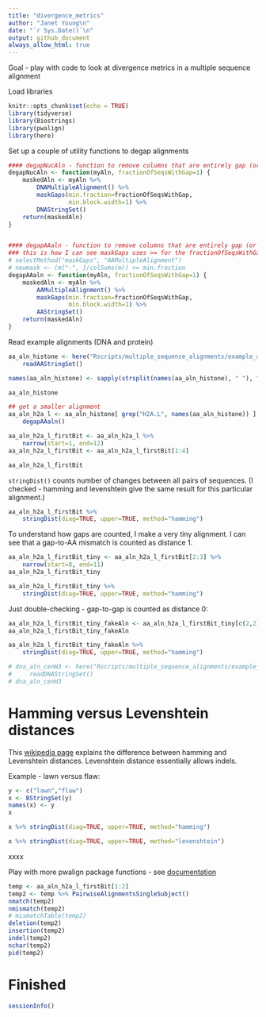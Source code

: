 ```yaml
---
title: "divergence_metrics"
author: "Janet Young\n"
date: "`r Sys.Date()`\n"
output: github_document
always_allow_html: true
---
```


Goal - play with code to look at divergence metrics in a multiple sequence alignment 


Load libraries

```r
knitr::opts_chunk$set(echo = TRUE)
library(tidyverse)
library(Biostrings)
library(pwalign)
library(here)
```

Set up a couple of utility functions to degap alignments

```r
#### degapNucAln - function to remove columns that are entirely gap (or can use fractionOfSeqsWithGap to relax requirements of how many seqs have gap)
degapNucAln <- function(myAln, fractionOfSeqsWithGap=1) {
    maskedAln <- myAln %>% 
        DNAMultipleAlignment() %>% 
        maskGaps(min.fraction=fractionOfSeqsWithGap, 
                 min.block.width=1) %>% 
        DNAStringSet()
    return(maskedAln)
}


#### degapAAaln - function to remove columns that are entirely gap (or can use fractionOfSeqsWithGap to relax requirements of how many seqs have gap)
### this is how I can see maskGaps uses >= for the fractionOfSeqsWithGap threshold:
# selectMethod("maskGaps", "AAMultipleAlignment")
# newmask <- (m["-", ]/colSums(m)) >= min.fraction
degapAAaln <- function(myAln, fractionOfSeqsWithGap=1) {
    maskedAln <- myAln %>% 
        AAMultipleAlignment() %>% 
        maskGaps(min.fraction=fractionOfSeqsWithGap, 
                 min.block.width=1) %>% 
        AAStringSet()
    return(maskedAln)
}
```

Read example alignments (DNA and protein)

```r
aa_aln_histone <- here("Rscripts/multiple_sequence_alignments/example_alignment_files/exampleProtAln_shortH2As_histoneFoldDomain.fa") %>% 
    readAAStringSet()

names(aa_aln_histone) <- sapply(strsplit(names(aa_aln_histone), " "), "[[", 1)

aa_aln_histone
```

```r
## get a smaller alignment
aa_aln_h2a_l <- aa_aln_histone[ grep("H2A.L", names(aa_aln_histone)) ] %>% 
    degapAAaln()

aa_aln_h2a_l_firstBit <- aa_aln_h2a_l %>% 
    narrow(start=1, end=12)
aa_aln_h2a_l_firstBit <- aa_aln_h2a_l_firstBit[1:4]

aa_aln_h2a_l_firstBit
```

`stringDist()` counts number of changes between all pairs of sequences.  (I checked - hamming and levenshtein give the same result for this particular alignment.)


```r
aa_aln_h2a_l_firstBit %>% 
    stringDist(diag=TRUE, upper=TRUE, method="hamming")
```

To understand how gaps are counted, I make a very tiny alignment. I can see that a gap-to-AA mismatch is counted as distance 1. 

```r
aa_aln_h2a_l_firstBit_tiny <- aa_aln_h2a_l_firstBit[2:3] %>% 
    narrow(start=8, end=11)
aa_aln_h2a_l_firstBit_tiny
```
```r
aa_aln_h2a_l_firstBit_tiny %>% 
    stringDist(diag=TRUE, upper=TRUE, method="hamming")
```


Just double-checking - gap-to-gap is counted as distance 0:

```r
aa_aln_h2a_l_firstBit_tiny_fakeAln <- aa_aln_h2a_l_firstBit_tiny[c(2,2)]
aa_aln_h2a_l_firstBit_tiny_fakeAln
```
```r
aa_aln_h2a_l_firstBit_tiny_fakeAln %>% 
    stringDist(diag=TRUE, upper=TRUE, method="hamming")
```

```r
# dna_aln_cenH3 <- here("Rscripts/multiple_sequence_alignments/example_alignment_files/cenH3_aln8.nt.fa") %>% 
#     readDNAStringSet()
# dna_aln_cenH3
```

# Hamming versus Levenshtein distances


This [wikipedia page](https://en.wikipedia.org/wiki/Levenshtein_distance) explains the difference between hamming and Levenshtein distances.  Levenshtein distance essentially allows indels.

Example - lawn versus flaw:
```r
y <- c("lawn","flaw")
x <- BStringSet(y)
names(x) <- y
x
```

```r
x %>% stringDist(diag=TRUE, upper=TRUE, method="hamming")
```


```r
x %>% stringDist(diag=TRUE, upper=TRUE, method="levenshtein")
```


xxxx

Play with more pwalign package functions - see [documentation](https://bioconductor.org/packages/release/bioc/vignettes/pwalign/inst/doc/PairwiseAlignments.pdf)



```r
temp <- aa_aln_h2a_l_firstBit[1:2]
temp2 <- temp %>% PairwiseAlignmentsSingleSubject()
nmatch(temp2)
nmismatch(temp2)
# mismatchTable(temp2)
deletion(temp2)
insertion(temp2)
indel(temp2)
nchar(temp2)
pid(temp2)
```


# Finished

```r
sessionInfo()
```



